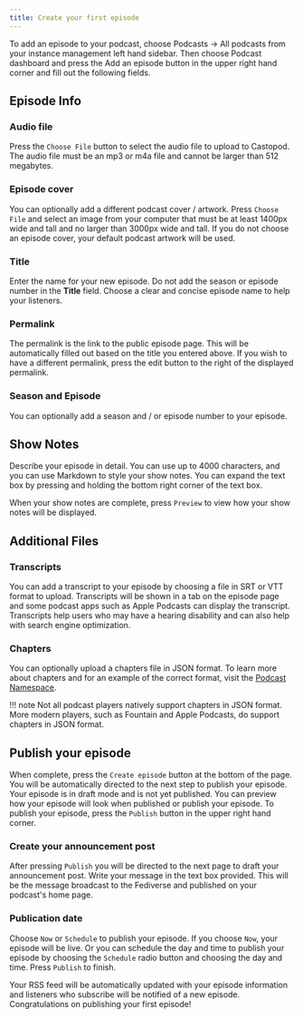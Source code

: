 ```yaml
---
title: Create your first episode
---
```


To add an episode to your podcast, choose Podcasts -> All podcasts from your
instance management left hand sidebar. Then choose Podcast dashboard and press
the Add an episode button in the upper right hand corner and fill out the
following fields.

## Episode Info

### Audio file

Press the `Choose File` button to select the audio file to upload to Castopod.
The audio file must be an mp3 or m4a file and cannot be larger than 512
megabytes.

### Episode cover

You can optionally add a different podcast cover / artwork. Press `Choose File`
and select an image from your computer that must be at least 1400px wide and
tall and no larger than 3000px wide and tall. If you do not choose an episode
cover, your default podcast artwork will be used.

### Title

Enter the name for your new episode. Do not add the season or episode number in
the **Title** field. Choose a clear and concise episode name to help your
listeners.

### Permalink

The permalink is the link to the public episode page. This will be automatically
filled out based on the title you entered above. If you wish to have a different
permalink, press the edit button to the right of the displayed permalink.

### Season and Episode

You can optionally add a season and / or episode number to your episode.

## Show Notes

Describe your episode in detail. You can use up to 4000 characters, and you can
use Markdown to style your show notes. You can expand the text box by pressing
and holding the bottom right corner of the text box.

When your show notes are complete, press `Preview` to view how your show notes
will be displayed.

## Additional Files

### Transcripts

You can add a transcript to your episode by choosing a file in SRT or VTT format
to upload. Transcripts will be shown in a tab on the episode page and some
podcast apps such as Apple Podcasts can display the transcript.  
Transcripts help users who may have a hearing disability and can also help with
search engine optimization.

### Chapters

You can optionally upload a chapters file in JSON format. To learn more about
chapters and for an example of the correct format, visit the
[Podcast Namespace](https://github.com/Podcastindex-org/podcast-namespace/blob/main/chapters/jsonChapters.md).

!!! note Not all podcast players natively support chapters in JSON format. More
modern players, such as Fountain and Apple Podcasts, do support chapters in JSON
format.

## Publish your episode

When complete, press the `Create episode` button at the bottom of the page. You
will be automatically directed to the next step to publish your episode. Your
episode is in draft mode and is not yet published. You can preview how your
episode will look when published or publish your episode. To publish your
episode, press the `Publish` button in the upper right hand corner.

### Create your announcement post

After pressing `Publish` you will be directed to the next page to draft your
announcement post. Write your message in the text box provided. This will be the
message broadcast to the Fediverse and published on your podcast's home page.

### Publication date

Choose `Now` or `Schedule` to publish your episode. If you choose `Now`, your
episode will be live. Or you can schedule the day and time to publish your
episode by choosing the `Schedule` radio button and choosing the day and time.
Press `Publish` to finish.

Your RSS feed will be automatically updated with your episode information and
listeners who subscribe will be notified of a new episode. Congratulations on
publishing your first episode!
